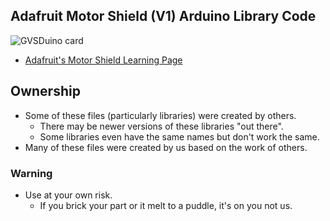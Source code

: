 == Adafruit Motor Shield (V1) Arduino Library Code ==

<img src="https://cdn-learn.adafruit.com/assets/assets/000/001/664/medium640/adafruit_products_2237983028_b0b7144507_b.jpg?1396774867" alt="GVSDuino card"></img>

* [https://learn.adafruit.com/adafruit-motor-shield Adafruit's Motor Shield Learning Page]

== Ownership ==

* Some of these files (particularly libraries) were created by others.
** There may be newer versions of these libraries "out there".
** Some libraries even have the same names but don't work the same.
* Many of these files were created by us based on the work of others.

=== Warning ===

* Use at your own risk.
** If you brick your part or it melt to a puddle, it's on you not us.
